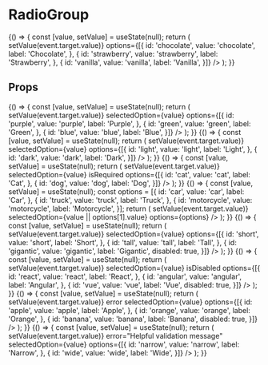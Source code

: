 
<Meta
  title="Components/RadioGroup"
  component={RadioGroup}
  decorators={[withA11y]}
/>

# RadioGroup

<Preview isExpanded>
  <Story name="Default">
    {() => {
      const [value, setValue] = useState(null);
      return (
        <RadioGroup
          name="noTitleOrDescription"
          selectedOption={value}
          onChange={event => setValue(event.target.value)}
          options={[{
            id: 'chocolate',
            value: 'chocolate',
            label: 'Chocolate',
          },
          {
            id: 'strawberry',
            value: 'strawberry',
            label: 'Strawberry',
          },
          {
            id: 'vanilla',
            value: 'vanilla',
            label: 'Vanilla',
          }]}
        />
      );
    }}
  </Story>
</Preview>

## Props
<Props of={RadioGroup} />

<Preview>
  <Story name="With Title">
    {() => {
      const [value, setValue] = useState(null);
      return (
        <RadioGroup
          title="With Title"
          name="withTitle"
          onChange={event => setValue(event.target.value)}
          selectedOption={value}
          options={[{
            id: 'purple',
            value: 'purple',
            label: 'Purple',
          },
          {
            id: 'green',
            value: 'green',
            label: 'Green',
          },
          {
            id: 'blue',
            value: 'blue',
            label: 'Blue',
          }]}
        />
      );
    }}
  </Story>
</Preview>

<Preview>
  <Story name="With Title and Description">
    {() => {
      const [value, setValue] = useState(null);
      return (
        <RadioGroup
          title="With Title and Description"
          description="A helpful description"
          name="withTitleAndDescription"
          onChange={event => setValue(event.target.value)}
          selectedOption={value}
          options={[{
            id: 'light',
            value: 'light',
            label: 'Light',
          },
          {
            id: 'dark',
            value: 'dark',
            label: 'Dark',
          }]}
        />
      );
    }}
  </Story>
</Preview>

<Preview>
  <Story name="Required">
    {() => {
      const [value, setValue] = useState(null);
      return (
        <RadioGroup
          title="Required"
          name="required"
          onChange={event => setValue(event.target.value)}
          selectedOption={value}
          isRequired
          options={[{
            id: 'cat',
            value: 'cat',
            label: 'Cat',
          },
          {
            id: 'dog',
            value: 'dog',
            label: 'Dog',
          }]}
        />
      );
    }}
  </Story>
</Preview>

<Preview>
  <Story name="Pre-Selected Option">
    {() => {
      const [value, setValue] = useState(null);
      const options = [{
        id: 'car',
        value: 'car',
        label: 'Car',
      },
      {
        id: 'truck',
        value: 'truck',
        label: 'Truck',
      },
      {
        id: 'motorcycle',
        value: 'motorcycle',
        label: 'Motorcycle',
      }];
      return (
        <RadioGroup
          title="Pre-selected Option"
          name="preSelectedOption"
          onChange={event => setValue(event.target.value)}
          selectedOption={value || options[1].value}
          options={options}
        />
      );
    }}
  </Story>
</Preview>

<Preview>
  <Story name="Disabled Option">
    {() => {
      const [value, setValue] = useState(null);
      return (
        <RadioGroup
          title="Disabled Option"
          name="disabledOption"
          onChange={event => setValue(event.target.value)}
          selectedOption={value}
          options={[{
            id: 'short',
            value: 'short',
            label: 'Short',
          },
          {
            id: 'tall',
            value: 'tall',
            label: 'Tall',
          },
          {
            id: 'gigantic',
            value: 'gigantic',
            label: 'Gigantic',
            disabled: true,
          }]}
        />
      );
    }}
  </Story>
</Preview>

<Preview>
  <Story name="Disabled Group">
    {() => {
      const [value, setValue] = useState(null);
      return (
        <RadioGroup
          title="Disabled Group"
          name="disabledGroup"
          onChange={event => setValue(event.target.value)}
          selectedOption={value}
          isDisabled
          options={[{
            id: 'react',
            value: 'react',
            label: 'React',
          },
          {
            id: 'angular',
            value: 'angular',
            label: 'Angular',
          },
          {
            id: 'vue',
            value: 'vue',
            label: 'Vue',
            disabled: true,
          }]}
        />
      );
    }}
  </Story>
</Preview>

<Preview>
  <Story name="Error">
    {() => {
      const [value, setValue] = useState(null);
      return (
        <RadioGroup
          title="Error"
          name="error"
          onChange={event => setValue(event.target.value)}
          error
          selectedOption={value}
          options={[{
            id: 'apple',
            value: 'apple',
            label: 'Apple',
          },
          {
            id: 'orange',
            value: 'orange',
            label: 'Orange',
          },
          {
            id: 'banana',
            value: 'banana',
            label: 'Banana',
            disabled: true,
          }]}
        />
      );
    }}
  </Story>
</Preview>

<Preview>
  <Story name="Error with Validation Message">
    {() => {
      const [value, setValue] = useState(null);
      return (
        <RadioGroup
          title="Error with Validation Message"
          name="errorWithMessage"
          onChange={event => setValue(event.target.value)}
          error="Helpful validation message"
          selectedOption={value}
          options={[{
            id: 'narrow',
            value: 'narrow',
            label: 'Narrow',
          },
          {
            id: 'wide',
            value: 'wide',
            label: 'Wide',
          }]}
        />
      );
    }}
  </Story>
</Preview>



